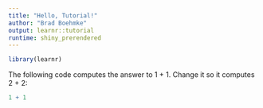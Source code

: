 ```yaml
---
title: "Hello, Tutorial!"
author: "Brad Boehmke"
output: learnr::tutorial
runtime: shiny_prerendered
---
```


```r
library(learnr)
```
    
The following code computes the answer to 1 + 1. Change it so it computes 2 + 2:
    
```r
1 + 1
```
